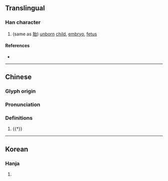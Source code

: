 {{character info}}
==Translingual==

===Han character===
{{Han char|rn=39|rad=子|as=05|sn=8|four=|canj=NDIR|ids=⿰子台}}

# (same as [[胎]]) [[unborn]] [[child]], [[embryo]], [[fetus]]

====References====
* {{Han ref|kx=0278.180|dkj=06962|dj=0547.020|hdz=21015.030|uh=5B61|ud=23393}}

----

==Chinese==
{{zh-forms}}

===Glyph origin===
{{Han etym}}

===Pronunciation===
{{zh-pron
|m=tāi
|c=toi1
|mc=y
|oc=y
|cat=v,n
}}

===Definitions===
{{zh-hanzi}}

# {{†}} {{zh-alt-form|胎}}
----

==Korean==

===Hanja===
{{ko-hanja|hangeul=태|rv=tae|mr=t'ae}}

# {{rfdef|ko|sort=子05}}